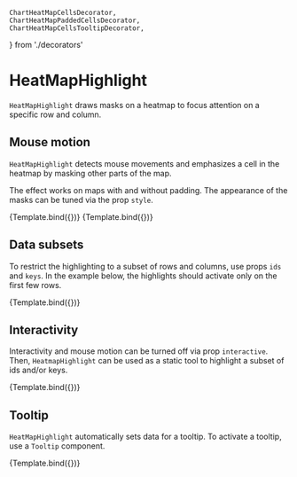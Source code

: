     ChartHeatMapCellsDecorator,
    ChartHeatMapPaddedCellsDecorator,
    ChartHeatMapCellsTooltipDecorator,
} from './decorators'

# HeatMapHighlight

<Meta title="Addons/Matrix/HeatMapHighlight" />

`HeatMapHighlight` draws masks on a heatmap to focus attention on a specific row and column.

<ArgsTable of={HeatMapHighlight} />

## Mouse motion

`HeatMapHighlight` detects mouse movements and emphasizes a cell in the heatmap by masking other parts of the map.

The effect works on maps with and without padding. The appearance of the masks can be tuned via the prop `style`.

<Canvas>
    <Story
        name="default"
        args={{
            style: { fill: '#222222', opacity: 0.7 },
        }}
        component={HeatMapHighlight}
        decorators={[ChartHeatMapCellsDecorator]}
    >
        {Template.bind({})}
    </Story>
    <Story
        name="padding"
        args={{
            style: { fill: '#992222', opacity: 0.3 },
        }}
        component={HeatMapHighlight}
        decorators={[ChartHeatMapPaddedCellsDecorator]}
    >
        {Template.bind({})}
    </Story>
</Canvas>

## Data subsets

To restrict the highlighting to a subset of rows and columns, use props `ids` and `keys`. In the example below, the highlights should activate only on the first few rows.

<Canvas>
    <Story
        name="data subsets"
        args={{
            ids: ['alpha', 'beta'],
            style: { fill: '#222222', opacity: 0.7 },
        }}
        component={HeatMapHighlight}
        decorators={[ChartHeatMapCellsDecorator]}
    >
        {Template.bind({})}
    </Story>
</Canvas>

## Interactivity

Interactivity and mouse motion can be turned off via prop `interactive`. Then, `HeatmapHighlight` can be used as a static tool to highlight a subset of ids and/or keys.

<Canvas>
    <Story
        name="static"
        args={{
            ids: ['alpha'],
            keys: ['z'],
            interactive: false,
            style: { fill: '#222222', opacity: 0.9 },
        }}
        component={HeatMapHighlight}
        decorators={[ChartHeatMapCellsDecorator]}
    >
        {Template.bind({})}
    </Story>
</Canvas>

## Tooltip

`HeatMapHighlight` automatically sets data for a tooltip.
To activate a tooltip, use a `Tooltip` component.

<Canvas>
    <Story
        name="tooltip"
        component={HeatMapHighlight}
        decorators={[ChartHeatMapCellsTooltipDecorator]}
    >
        {Template.bind({})}
    </Story>
</Canvas>
